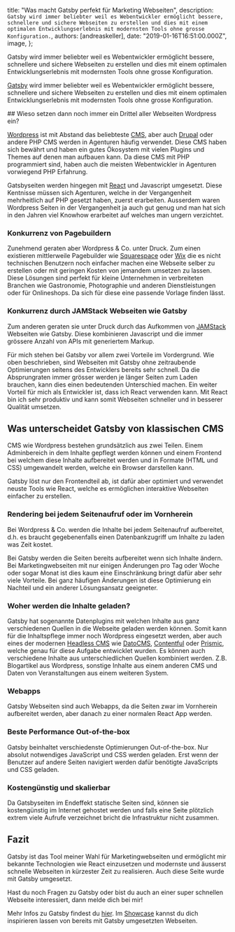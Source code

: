 
  title: "Was macht Gatsby perfekt für Marketing Webseiten",
  description: `Gatsby wird immer beliebter weil es Webentwickler ermöglicht bessere, schnellere und sichere Webseiten zu erstellen und dies mit einem optimalen Entwicklungserlebnis mit modernsten Tools ohne grosse Konfiguration.`,
  authors: [andreaskeller],
  date: "2019-01-16T16:51:00.000Z",
  image,
};

<!--excerpt-->

Gatsby wird immer beliebter weil es Webentwickler ermöglicht bessere, schnellere und sichere Webseiten zu erstellen und dies mit einem optimalen Entwicklungserlebnis mit modernsten Tools ohne grosse Konfiguration.

<!--/excerpt-->

[Gatsby](https://www.gatsbyjs.org) wird immer beliebter weil es Webentwickler ermöglicht bessere, schnellere und sichere Webseiten zu erstellen und dies mit einem optimalen Entwicklungserlebnis mit modernsten Tools ohne grosse Konfiguration.

## Wieso setzen dann noch immer ein Drittel aller Webseiten Wordpress ein?

[Wordpress](https://wordpress.org) ist mit Abstand das beliebteste [CMS](https://de.wikipedia.org/wiki/Content-Management-System), aber auch [Drupal](https://www.drupal.org) oder andere PHP CMS werden in Agenturen häufig verwendet. Diese CMS haben sich bewährt und haben ein gutes Ökosystem mit vielen Plugins und Themes auf denen man aufbauen kann. Da diese CMS mit PHP programmiert sind, haben auch die meisten Webentwickler in Agenturen vorwiegend PHP Erfahrung.

Gatsbyseiten werden hingegen mit [React](https://reactjs.org) und Javascript umgesetzt. Diese Kentnisse müssen sich Agenturen, welche in der Vergangenheit mehrheitlich auf PHP gesetzt haben, zuerst erarbeiten. Ausserdem waren Wordpress Seiten in der Vergangenheit ja auch gut genug und man hat sich in den Jahren viel Knowhow erarbeitet auf welches man ungern verzichtet.

### Konkurrenz von Pagebuildern

Zunehmend geraten aber Wordpress & Co. unter Druck. Zum einen existieren mittlerweile Pagebuilder wie [Squarespace](https://www.squarespace.com) oder [Wix](https://wix.com) die es nicht technischen Benutzern noch einfacher machen eine Webseite selber zu erstellen oder mit geringen Kosten von jemandem umsetzen zu lassen. Diese Lösungen sind perfekt für kleine Unternehmen in verbreiteten Branchen wie Gastronomie, Photographie und anderen Dienstleistungen oder für Onlineshops. Da sich für diese eine passende Vorlage finden lässt.

### Konkurrenz durch JAMStack Webseiten wie Gatsby

Zum anderen geraten sie unter Druck durch das Aufkommen von [JAMStack](https://jamstack.org) Webseiten wie Gatsby. Diese kombinieren Javascript und die immer grössere Anzahl von APIs mit generiertem Markup.

Für mich stehen bei Gatsby vor allem zwei Vorteile im Vordergrund. Wie oben beschrieben, sind Webseiten mit Gatsby ohne zeitraubende Optimierungen seitens des Entwicklers bereits sehr schnell. Da die Absprungraten immer grösser werden je länger Seiten zum Laden brauchen, kann dies einen bedeutenden Unterschied machen. Ein weiter Vorteil für mich als Entwickler ist, dass ich React verwenden kann. Mit React bin ich sehr produktiv und kann somit Webseiten schneller und in besserer Qualität umsetzen.

## Was unterscheidet Gatsby von klassischen CMS

CMS wie Wordpress bestehen grundsätzlich aus zwei Teilen. Einem Adminbereich in dem Inhalte gepflegt werden können und einem Frontend bei welchem diese Inhalte aufbereitet werden und in Formate (HTML und CSS) umgewandelt werden, welche ein Browser darstellen kann.

Gatsby löst nur den Frontendteil ab, ist dafür aber optimiert und verwendet neuste Tools wie React, welche es ermöglichen interaktive Webseiten einfacher zu erstellen.

### Rendering bei jedem Seitenaufruf oder im Vornherein

Bei Wordpress & Co. werden die Inhalte bei jedem Seitenaufruf aufbereitet, d.h. es braucht ge­ge­be­nen­falls einen Datenbankzugriff um Inhalte zu laden was Zeit kostet.

Bei Gatsby werden die Seiten bereits aufbereitet wenn sich Inhalte ändern. Bei Marketingwebseiten mit nur einigen Änderungen pro Tag oder Woche oder sogar Monat ist dies kaum eine Einschränkung bringt dafür aber sehr viele Vorteile. Bei ganz häufigen Änderungen ist diese Optimierung ein Nachteil und ein anderer Lösungsansatz geeigneter.

### Woher werden die Inhalte geladen?

Gatsby hat sogenannte Datenplugins mit welchen Inhalte aus ganz verschiedenen Quellen in die Webseite geladen werden können. Somit kann für die Inhaltspflege immer noch Wordpress eingesetzt werden, aber auch eines der modernen [Headless CMS](https://headlesscms.org) wie [DatoCMS](https://www.datocms.com), [Contentful](https://www.contentful.com) oder [Prismic](https://prismic.io), welche genau für diese Aufgabe entwicklet wurden. Es können auch verschiedene Inhalte aus unterschiedlichen Quellen kombiniert werden. Z.B. Blogartikel aus Wordpress, sonstige Inhalte aus einem anderen CMS und Daten von Veranstaltungen aus einem weiteren System.

### Webapps

Gatsby Webseiten sind auch Webapps, da die Seiten zwar im Vornherein aufbereitet werden, aber danach zu einer normalen React App werden.

### Beste Performance Out-of-the-box

Gatsby beinhaltet verschiedenste Optimierungen Out-of-the-box. Nur absolut notwendiges JavaScript und CSS werden geladen. Erst wenn der Benutzer auf andere Seiten navigiert werden dafür benötigte JavaScripts und CSS geladen.

### Kostengünstig und skalierbar

Da Gatsbyseiten im Endeffekt statische Seiten sind, können sie kostengünstig im Internet gehostet werden und falls eine Seite plötzlich extrem viele Aufrufe verzeichnet bricht die Infrastruktur nicht zusammen.

## Fazit

Gatsby ist das Tool meiner Wahl für Marketingwebseiten und ermöglicht mir bekannte Technologien wie React einzusetzen und modernste und äusserst schnelle Webseiten in kürzester Zeit zu realisieren. Auch diese Seite wurde mit Gatsby umgesetzt.

Hast du noch Fragen zu Gatsby oder bist du auch an einer super schnellen Webseite interessiert, dann melde dich bei mir!

Mehr Infos zu Gatsby findest du [hier](https://www.gatsbyjs.org). Im [Showcase](https://www.gatsbyjs.org/showcase/) kannst du dich inspirieren lassen von bereits mit Gatsby umgesetzten Webseiten.
